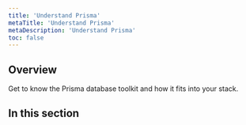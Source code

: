 ```yaml
---
title: 'Understand Prisma'
metaTitle: 'Understand Prisma'
metaDescription: 'Understand Prisma'
toc: false
---
```


## Overview

Get to know the Prisma database toolkit and how it fits into your stack.

## In this section

<Subsections depth="3" />
